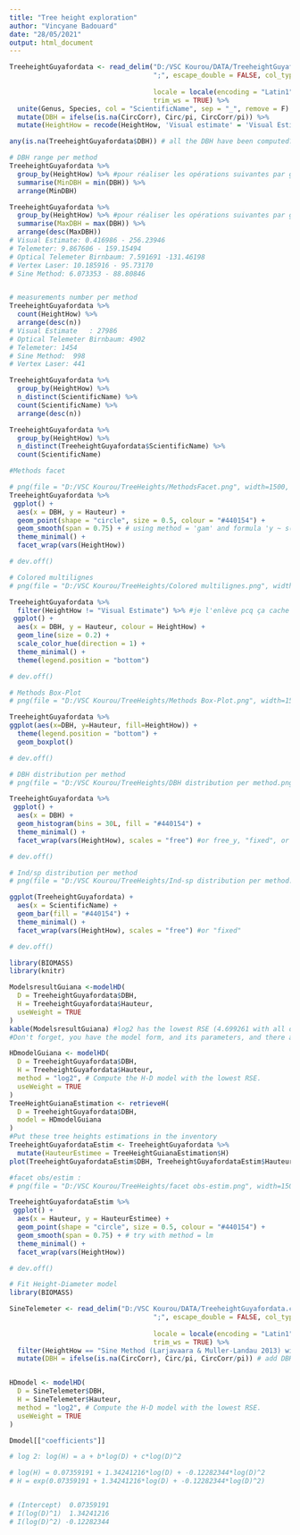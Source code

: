 ```yaml
---
title: "Tree height exploration"
author: "Vincyane Badouard"
date: "28/05/2021"
output: html_document
---
```

```r
TreeheightGuyafordata <- read_delim("D:/VSC Kourou/DATA/TreeheightGuyafordata.csv", 
                                    ";", escape_double = FALSE, col_types = cols(Circ = col_number(), 
                                                                                 CircCorr = col_number(), Hauteur = col_number()), 
                                    locale = locale(encoding = "Latin1"), 
                                    trim_ws = TRUE) %>% 
  unite(Genus, Species, col = "ScientificName", sep = "_", remove = F) %>% 
  mutate(DBH = ifelse(is.na(CircCorr), Circ/pi, CircCorr/pi)) %>% 
  mutate(HeightHow = recode(HeightHow, 'Visual estimate' = 'Visual Estimate'))

any(is.na(TreeheightGuyafordata$DBH)) # all the DBH have been computed?

# DBH range per method
TreeheightGuyafordata %>% 
  group_by(HeightHow) %>% #pour réaliser les opérations suivantes par groupes de modalités
  summarise(MinDBH = min(DBH)) %>% 
  arrange(MinDBH)

TreeheightGuyafordata %>% 
  group_by(HeightHow) %>% #pour réaliser les opérations suivantes par groupes de modalités
  summarise(MaxDBH = max(DBH)) %>% 
  arrange(desc(MaxDBH))
# Visual Estimate: 0.416986 - 256.23946
# Telemeter: 9.867606 - 159.15494
# Optical Telemeter Birnbaum: 7.591691 -131.46198
# Vertex Laser: 10.185916 - 95.73170
# Sine Method: 6.073353 - 88.80846


# measurements number per method
TreeheightGuyafordata %>% 
  count(HeightHow) %>% 
  arrange(desc(n))
# Visual Estimate	: 27986			
# Optical Telemeter Birnbaum: 4902	
# Telemeter: 1454			
# Sine Method:  998	
# Vertex Laser: 441

TreeheightGuyafordata %>% 
  group_by(HeightHow) %>% 
  n_distinct(ScientificName) %>% 
  count(ScientificName) %>% 
  arrange(desc(n))

TreeheightGuyafordata %>% 
  group_by(HeightHow) %>%
  n_distinct(TreeheightGuyafordata$ScientificName) %>% 
  count(ScientificName)
```




```r
#Methods facet

# png(file = "D:/VSC Kourou/TreeHeights/MethodsFacet.png", width=1500, height=612)
TreeheightGuyafordata %>%
 ggplot() +
  aes(x = DBH, y = Hauteur) +
  geom_point(shape = "circle", size = 0.5, colour = "#440154") +
  geom_smooth(span = 0.75) + # using method = 'gam' and formula 'y ~ s(x, bs = "cs")'
  theme_minimal() +
  facet_wrap(vars(HeightHow))

# dev.off()

```


```r
# Colored multilignes
# png(file = "D:/VSC Kourou/TreeHeights/Colored multilignes.png", width=1500, height=612)

TreeheightGuyafordata %>%
  filter(HeightHow != "Visual Estimate") %>% #je l'enlève pcq ça cache tout
 ggplot() +
  aes(x = DBH, y = Hauteur, colour = HeightHow) +
  geom_line(size = 0.2) +
  scale_color_hue(direction = 1) +
  theme_minimal() +
  theme(legend.position = "bottom")

# dev.off()

```

```r
# Methods Box-Plot
# png(file = "D:/VSC Kourou/TreeHeights/Methods Box-Plot.png", width=1500, height=612)

TreeheightGuyafordata %>%
ggplot(aes(x=DBH, y=Hauteur, fill=HeightHow)) +
  theme(legend.position = "bottom") +
  geom_boxplot()

# dev.off()

```


```r
# DBH distribution per method
# png(file = "D:/VSC Kourou/TreeHeights/DBH distribution per method.png", width=1500, height=612)

TreeheightGuyafordata %>%
 ggplot() +
  aes(x = DBH) +
  geom_histogram(bins = 30L, fill = "#440154") +
  theme_minimal() +
  facet_wrap(vars(HeightHow), scales = "free") #or free_y, "fixed", or "free"

# dev.off()

```

```r
# Ind/sp distribution per method
# png(file = "D:/VSC Kourou/TreeHeights/Ind-sp distribution per method.png", width=1500, height=612)

ggplot(TreeheightGuyafordata) +
  aes(x = ScientificName) +
  geom_bar(fill = "#440154") +
  theme_minimal() +
  facet_wrap(vars(HeightHow), scales = "free") #or "fixed"

# dev.off()
```


```r
library(BIOMASS)
library(knitr)

ModelsresultGuiana <-modelHD(
  D = TreeheightGuyafordata$DBH,
  H = TreeheightGuyafordata$Hauteur,
  useWeight = TRUE
)
kable(ModelsresultGuiana) #log2 has the lowest RSE (4.699261 with all data, 4.316927 without "Visual E/estimate", 3.059860 with just "Sine Method")
#Don't forget, you have the model form, and its parameters, and there are different according to the data.

HDmodelGuiana <- modelHD(
  D = TreeheightGuyafordata$DBH,
  H = TreeheightGuyafordata$Hauteur,
  method = "log2", # Compute the H-D model with the lowest RSE.
  useWeight = TRUE
)
TreeHeightGuianaEstimation <- retrieveH(
  D = TreeheightGuyafordata$DBH,
  model = HDmodelGuiana
)
#Put these tree heights estimations in the inventory
TreeheightGuyafordataEstim <- TreeheightGuyafordata %>% 
  mutate(HauteurEstimee = TreeHeightGuianaEstimation$H)
plot(TreeheightGuyafordataEstim$DBH, TreeheightGuyafordataEstim$HauteurEstimee)#amazing !! It's a log2 form

```

```r
#facet obs/estim :
# png(file = "D:/VSC Kourou/TreeHeights/facet obs-estim.png", width=1500, height=612)

TreeheightGuyafordataEstim %>%
 ggplot() +
  aes(x = Hauteur, y = HauteurEstimee) +
  geom_point(shape = "circle", size = 0.5, colour = "#440154") +
  geom_smooth(span = 0.75) + # try with method = lm
  theme_minimal() +
  facet_wrap(vars(HeightHow))

# dev.off()

```

```r
# Fit Height-Diameter model
library(BIOMASS)

SineTelemeter <- read_delim("D:/VSC Kourou/DATA/TreeheightGuyafordata.csv",
                                    ";", escape_double = FALSE, col_types = cols(Circ = col_number(),
                                                                                 CircCorr = col_number(), Hauteur = col_number()),
                                    locale = locale(encoding = "Latin1"),
                                    trim_ws = TRUE) %>%
  filter(HeightHow == "Sine Method (Larjavaara & Muller-Landau 2013) with Trimble LaserAce 1000 Rangefinder"| HeightHow == "Telemeter") %>%
  mutate(DBH = ifelse(is.na(CircCorr), Circ/pi, CircCorr/pi)) # add DBH column


HDmodel <- modelHD(
  D = SineTelemeter$DBH,
  H = SineTelemeter$Hauteur,
  method = "log2", # Compute the H-D model with the lowest RSE.
  useWeight = TRUE
)

Dmodel[["coefficients"]]

# log 2: log(H) = a + b*log(D) + c*log(D)^2

# log(H) = 0.07359191 + 1.34241216*log(D) + -0.12282344*log(D)^2
# H = exp(0.07359191 + 1.34241216*log(D) + -0.12282344*log(D)^2)


# (Intercept)  0.07359191
# I(log(D)^1)  1.34241216
# I(log(D)^2) -0.12282344
```

